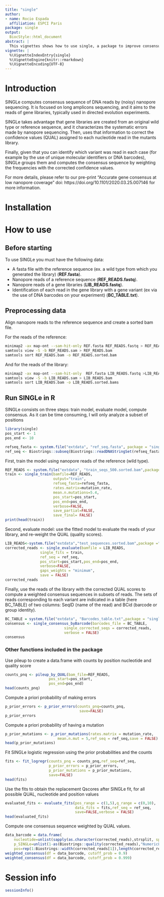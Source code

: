 ```yaml
---
title: "single"
author:
- name: Rocio Espada
  affiliation: ESPCI Paris
package: single
output:
  BiocStyle::html_document
abstract: |
  This vignettes shows how to use single, a package to improve consensus calling on nanopore sequencing of gene libraries.
vignette: |
  %\VignetteIndexEntry{single}
  %\VignetteEngine{knitr::rmarkdown}
  %\VignetteEncoding{UTF-8}
---
```


# Introduction

SINGLe computes consensus sequence of DNA reads by (noisy) nanopore sequencing. It is focused on long amplicons sequencing, and it aims to the reads of gene libraries, typically used in directed evolution experiments.

SINGLe takes advantage that gene libraries are created from an original wild type or reference sequence, and it characterizes the systematic errors made by nanopore sequencing. Then, uses that information to correct the confidence values (QUAL) assigned to each nucleotide read in the mutants library.

Finally, given that you can identify which variant was read in each case (for example by the use of unique molecular identifiers or DNA barcodes), SINGLe groups them and computes the consensus sequence by weighting the frequencies with the corrected confidence values.

For more details, please refer to our pre-print "Accurate gene consensus at low nanopore coverage" doi: https://doi.org/10.1101/2020.03.25.007146 for more information.


# Installation

# How to use

## Before starting

To use SINGLe you must have the following data:

- A fasta file with the reference sequence (ex. a wild type from which you generated the library) (__REF.fasta__).
- Nanopore reads of a reference sequence (__REF_READS.fastq__).
- Nanopore reads of a gene libraries (__LIB_READS.fastq__).
- Identification of each read in the gene library with a gene variant (ex via the use of DNA barcodes on your experiment) (__BC_TABLE.txt__).

## Preprocessing data

Align nanopore reads to the reference sequence and create a sorted bam file.

For the reads of the reference:
```bash
minimap2 -ax map-ont --sam-hit-only REF.fasta REF_READS.fastq > REF_READS.sam
samtools view -S -b REF_READS.sam > REF_READS.bam
samtools sort REF_READS.bam -o REF_READS.sorted.bam
```

And for the reads of the library:
```bash
minimap2 -ax map-ont --sam-hit-only  REF.fasta LIB_READS.fastq >LIB_READS.sam
samtools view -S -b LIB_READS.sam > LIB_READS.bam
samtools sort LIB_READS.bam -o LIB_READS.sorted.bams
```


## Run SINGLe in R

SINGLe consists on three steps: train model, evaluate model, compute consensus. As it can be time consuming, I will only analyze a subset of positions
```r
library(single)
pos_start <- 1
pos_end <- 10

refseq_fasta <- system.file("extdata", "ref_seq.fasta", package = "single")
ref_seq <- Biostrings::subseq(Biostrings::readDNAStringSet(refseq_fasta), pos_start,pos_end)

```

First, train the model using nanopore reads of the reference (wild type).
```r
REF_READS <- system.file("extdata", "train_seqs_500.sorted.bam",package = "single")
train <- single_train(bamfile=REF_READS,
                      output="train",
                      refseq_fasta=refseq_fasta,
                      rates.matrix=mutation_rate,
                      mean.n.mutations=5.4,
                      pos_start=pos_start,
                      pos_end=pos_end,
                      verbose=FALSE,
                      save_partial=FALSE,
                      save_final= FALSE)
print(head(train))
```


Second, evaluate model: use the fitted model to evaluate the reads of your library, and re-weight the QUAL (quality scores).
```r
LIB_READS<-system.file("extdata","test_sequences.sorted.bam",package ="single")
corrected_reads <- single_evaluate(bamfile = LIB_READS,
                single_fits = train,
                ref_seq = ref_seq,
                pos_start=pos_start,pos_end=pos_end,
                verbose=FALSE,
                gaps_weights = "minimum",
                save = FALSE)
corrected_reads
```

Finally, use the reads of the library with the corrected QUAL scores to compute a weighted consensus sequences in subsets of reads. The sets of reads corresponding to each variant are indicated in a table (here BC_TABLE) of two columns: SeqID (name of the read) and BCid (barcode or group identity).
```r
BC_TABLE = system.file("extdata", "Barcodes_table.txt",package = "single")
consensus <- single_consensus_byBarcode(barcodes_file = BC_TABLE,
                           single_corrected_seqs = corrected_reads,
                           verbose = FALSE)
consensus
```


### Other functions included in the package

Use pileup to create a data.frame with counts by position nucleotide and quality score
```r
counts_pnq <- pileup_by_QUAL(bam_file=REF_READS,
                    pos_start=pos_start,
                    pos_end=pos_end)
head(counts_pnq)
```

Compute a priori probability of making errors
```r
p_prior_errors <- p_prior_errors(counts_pnq=counts_pnq,
                                  save=FALSE)
p_prior_errors
```

Compute a priori probability of having a mutation
```r
p_prior_mutations <- p_prior_mutations(rates.matrix = mutation_rate,
                        mean.n.mut = 5,ref_seq = ref_seq,save = FALSE)
head(p_prior_mutations)
```

Fit SINGLe logistic regression using the prior probabilities and the counts
```r
fits <- fit_logregr(counts_pnq = counts_pnq,ref_seq=ref_seq,
                    p_prior_errors = p_prior_errors,
                    p_prior_mutations = p_prior_mutations,
                    save=FALSE)
head(fits)
```

Use the fits to obtain the replacement Qscores after SINGLe fit, for all possible QUAL, nucleotide and position values
```r
evaluated_fits <- evaluate_fits(pos_range = c(1,5),q_range = c(0,10),
                                data_fits = fits,ref_seq = ref_seq,
                                save=FALSE,verbose = FALSE)
head(evaluated_fits)
```

Compute one consensus sequence weighted by QUAL values.
```r
data_barcode = data.frame(
    nucleotide=unlist(sapply(as.character(corrected_reads),strsplit, split="")),
    p_SINGLe=unlist(1-as(Biostrings::quality(corrected_reads),"NumericList")),
    pos=rep(1:Biostrings::width(corrected_reads[1]),length(corrected_reads)))
weighted_consensus(df = data_barcode, cutoff_prob = 0.9)
weighted_consensus(df = data_barcode, cutoff_prob = 0.999)

```



# Session info {.unnumbered}

```r
sessionInfo()
```
